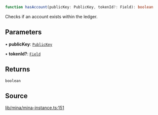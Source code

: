 ```ts
function hasAccount(publicKey: PublicKey, tokenId?: Field): boolean
```

Checks if an account exists within the ledger.

## Parameters

• **publicKey**: [`PublicKey`](../../../classes/PublicKey.mdx)

• **tokenId?**: [`Field`](../../../classes/Field.mdx)

## Returns

`boolean`

## Source

[lib/mina/mina-instance.ts:151](https://github.com/o1-labs/o1js/blob/081e48fe103a96db7083cdaea72a409cca3182c3/src/lib/mina/mina-instance.ts#L151)
